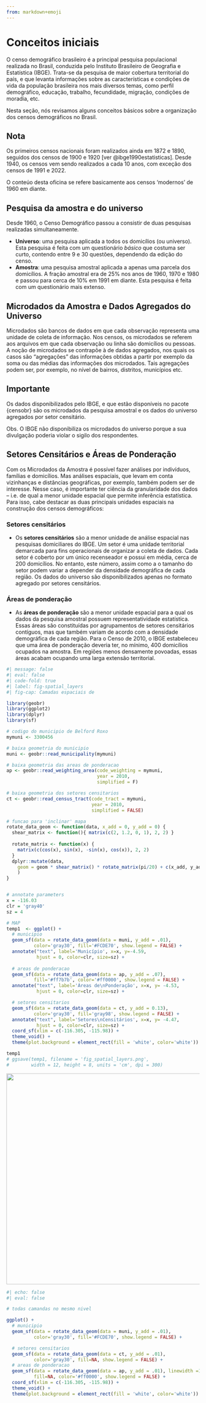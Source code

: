 ```yaml
---
from: markdown+emoji
---
```


# Conceitos iniciais

O censo demográfico brasileiro é a principal pesquisa populacional realizada no Brasil, conduzida pelo Instituto Brasileiro de Geografia e Estatística (IBGE). Trata-se da pesquisa de maior cobertura territorial do país, e que levanta informações sobre as características e condições de vida da população brasileira nos mais diversos temas, como perfil demográfico, educação, trabalho, fecundidade, migração, condições de moradia, etc.

Nesta seção, nós revisamos alguns conceitos básicos sobre a organização dos censos demográficos no Brasil.

::: {.callout-note}
# Nota
Os primeiros censos nacionais foram realizados ainda em 1872 e 1890, seguidos dos censos de 1900 e 1920 [ver @ibge1990estatisticas]. Desde 1940, os censos vem sendo realizados a cada 10 anos, com exceção dos censos de 1991 e 2022.

O conteúo desta oficina se refere basicamente aos censos 'modernos' de 1960 em diante.
:::



## Pesquisa da amostra e do universo

Desde 1960, o Censo Demográfico passou a consistir de duas pesquisas realizadas simultaneamente.

- **Universo**: uma pesquisa aplicada a todos os domicílios (ou universo). Esta pesquisa é feita com um questionário *básico* que costuma ser curto, contendo entre 9 e 30 questões, dependendo da edição do censo.
- **Amostra**: uma pesquisa amostral aplicada a apenas uma parcela dos domicílios. A fração amostral era de 25% nos anos de 1960, 1970 e 1980 e passou para cerca de 10% em 1991 em diante. Esta pesquisa é feita com um questionário mais extenso.

## Microdados da Amostra e Dados Agregados do Universo

Microdados são bancos de dados em que cada observação representa uma unidade de coleta de informação. Nos censos, os microdados se referem aos arquivos em que cada observação ou linha são domicílios ou pessoas. A noção de microdados se contrapõe à de dados agregados, nos quais os casos são “agregações” das informações obtidas a partir por exemplo da soma ou das médias das informações dos microdados. Tais agregações podem ser, por exemplo, no nível de bairros, distritos, municípios etc.

::: {.callout-warning}
# Importante
Os dados disponibilizados pelo IBGE, e que estão disponíveis no pacote {censobr} são os microdados da pesquisa amostral e os dados do universo agregados por setor censitário.

Obs. O IBGE não disponibiliza os microdados do universo porque a sua divulgação poderia violar o sigilo dos respondentes.
:::


## Setores Censitários e Áreas de Ponderação

Com os Microdados da Amostra é possível fazer análises por indivíduos, famílias e domicílios. Mas análises espaciais, que levam em conta vizinhanças e distâncias geográficas, por exemplo, também podem ser de interesse. Nesse caso, é importante ter ciência da granularidade dos dados – i.e. de qual a menor unidade espacial que permite inferência estatística. Para isso, cabe destacar as duas principais unidades espaciais na construção dos censos demográficos:

### Setores censitários

- Os **setores censitários** são a menor unidade de análise espacial nas pesquisas domiciliares do IBGE. Um setor é uma unidade territorial demarcada para fins operacionais de organizar a coleta de dados. Cada setor é coberto por um único recenseador e possui em média, cerca de 200 domicílios. No entanto, este número, assim como a o tamanho do setor podem variar a depender da densidade demográfica de cada região. Os dados do universo são disponibilizados apenas no formato agregado por setores censitários.

### Áreas de ponderação

- As **áreas de ponderação** são a menor unidade espacial para a qual os dados da pesquisa amostral possuem representatividade estatística. Essas áreas são constituídas por agrupamentos de setores censitários contíguos, mas que também variam de acordo com a densidade demográfica de cada região. Para o Censo de 2010, o IBGE estabeleceu que uma área de ponderação deveria ter, no mínimo, 400 domicílios ocupados na amostra. Em regiões menos densamente povoadas, essas áreas acabam ocupando uma larga extensão territorial.

```R
#| message: false
#| eval: false
#| code-fold: true
#| label: fig-spatial_layers
#| fig-cap: Camadas espaciais de 

library(geobr)
library(ggplot2)
library(dplyr)
library(sf)

# codigo do municipio de Belford Roxo
mymuni <- 3300456

# baixa geometria do municipio
muni <- geobr::read_municipality(mymuni)

# baixa geometria das areas de ponderacao
ap <- geobr::read_weighting_area(code_weighting = mymuni, 
                                 year = 2010, 
                                 simplified = F)

# baixa geometria dos setores censitarios
ct <- geobr::read_census_tract(code_tract = mymuni, 
                               year = 2010, 
                               simplified = FALSE)

# funcao para 'inclinar' mapa
rotate_data_geom <- function(data, x_add = 0, y_add = 0) {
  shear_matrix <- function(){ matrix(c(2, 1.2, 0, 1), 2, 2) }
  
  rotate_matrix <- function(x) { 
    matrix(c(cos(x), sin(x), -sin(x), cos(x)), 2, 2) 
  }
  dplyr::mutate(data,
    geom = geom * shear_matrix() * rotate_matrix(pi/20) + c(x_add, y_add)
    )
}


# annotate parameters
x = -116.03
clr = 'gray40'
sz = 4

# MAP
temp1  <- ggplot() +
  # municipio
  geom_sf(data = rotate_data_geom(data = muni, y_add = .01),
          color='gray30', fill='#FCDE70', show.legend = FALSE) +
  annotate("text", label='Município', x=x, y=-4.59,
           hjust = 0, color=clr, size=sz) +
  
  # areas de ponderacao
  geom_sf(data = rotate_data_geom(data = ap, y_add = .07), 
          fill='#ff7b7b', color='#ff0000', show.legend = FALSE) +
  annotate("text", label='Áreas de\nPonderação', x=x, y= -4.53,
           hjust = 0, color=clr, size=sz) +

  # setores censitarios
  geom_sf(data = rotate_data_geom(data = ct, y_add = 0.13),
          color='gray30', fill='gray98', show.legend = FALSE) +
  annotate("text", label='Setores\nCensitários', x=x, y= -4.47, 
           hjust = 0, color=clr, size=sz) +
  coord_sf(xlim = c(-116.305, -115.98)) +
  theme_void() +
  theme(plot.background = element_rect(fill = 'white', color='white'))

temp1
# ggsave(temp1, filename = 'fig_spatial_layers.png', 
#        width = 12, height = 8, units = 'cm', dpi = 300)
```

![](images/fig_spatial_layers.png){width=550 fig-align="center"}



```R
#| echo: false
#| eval: false

# todas camandas no mesmo nivel

ggplot() +
  # municipio
  geom_sf(data = rotate_data_geom(data = muni, y_add = .01),
          color='gray30', fill='#FCDE70', show.legend = FALSE) +

  # setores censitarios
  geom_sf(data = rotate_data_geom(data = ct, y_add = .01),
          color='gray30', fill=NA, show.legend = FALSE) +
  # areas de ponderacao
  geom_sf(data = rotate_data_geom(data = ap, y_add = .01), linewidth =1, 
          fill=NA, color='#ff0000', show.legend = FALSE) +
  coord_sf(xlim = c(-116.305, -115.98)) +
  theme_void() +
  theme(plot.background = element_rect(fill = 'white', color='white'))

```
